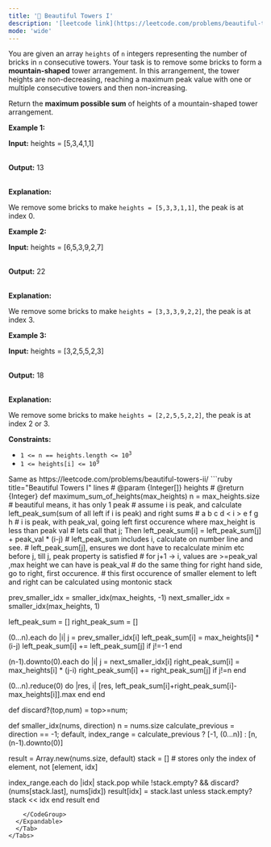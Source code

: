 ```yaml
---
title: '🧀 Beautiful Towers I'
description: '[leetcode link](https://leetcode.com/problems/beautiful-towers-i/description/)'
mode: 'wide'
---
```

<Tabs>
  <Tab title="Question" icon="circle-question" iconType="regular">
    <Card>
      <p>You are given an array <code>heights</code> of <code>n</code> integers representing the number of bricks in <code>n</code> consecutive towers. Your task is to remove some bricks to form a <strong>mountain-shaped</strong> tower arrangement. In this arrangement, the tower heights are non-decreasing, reaching a maximum peak value with one or multiple consecutive towers and then non-increasing.</p>  <p>Return the <strong>maximum possible sum</strong> of heights of a mountain-shaped tower arrangement.</p>   <p><strong class="example">Example 1:</strong></p>  <div class="example-block"> <p><strong>Input:</strong> <span class="example-io">heights = [5,3,4,1,1]</span></p>  <p><br/> <strong>Output:</strong> <span class="example-io">13</span></p>  <p><br/> <strong>Explanation:</strong></p>  <p>We remove some bricks to make <code>heights =&nbsp;[5,3,3,1,1]</code>, the peak is at index 0.</p> </div>  <p><strong class="example">Example 2:</strong></p>  <div class="example-block"> <p><strong>Input:</strong> <span class="example-io">heights = [6,5,3,9,2,7]</span></p>  <p><br/> <strong>Output:</strong> <span class="example-io">22</span></p>  <p><br/> <strong>Explanation:</strong></p>  <p>We remove some bricks to make <code>heights =&nbsp;[3,3,3,9,2,2]</code>, the peak is at index 3.</p> </div>  <p><strong class="example">Example 3:</strong></p>  <div class="example-block"> <p><strong>Input:</strong> <span class="example-io">heights = [3,2,5,5,2,3]</span></p>  <p><br/> <strong>Output:</strong> <span class="example-io">18</span></p>  <p><br/> <strong>Explanation:</strong></p>  <p>We remove some bricks to make <code>heights = [2,2,5,5,2,2]</code>, the peak is at index 2 or 3.</p> </div>   <p><strong>Constraints:</strong></p>  <ul>  <li><code>1 &lt;= n == heights.length &lt;= 10<sup>3</sup></code></li>  <li><code>1 &lt;= heights[i] &lt;= 10<sup>9</sup></code></li> </ul> 
    </Card>
  </Tab>
  <Tab title="Solution" icon="lightbulb" iconType="regular" >
    <Card>
      Same as https://leetcode.com/problems/beautiful-towers-ii/
    </Card>
  <Expandable title="code">
    <CodeGroup dropdown>
```ruby title="Beautiful Towers I" lines
# @param {Integer[]} heights
# @return {Integer}
def maximum_sum_of_heights(max_heights)
  n = max_heights.size
  # beautiful means, it has only 1 peak
  # assume i is peak, and calculate left_peak_sum(sum of all left if i is peak) and right sums
  # a b c d  < i > e f g h
  # i is peak, with peak_val, going left first occurence where max_height is less than peak val
  # lets call that j; Then left_peak_sum[i] = left_peak_sum[j] + peak_val * (i-j)
  # left_peak_sum includes i, calculate on number line and see.
  # left_peak_sum[j], ensures we dont have to recalculate minim etc before j, till j, peak property is satisfied
  # for j+1 -> i, values are >=peak_val ,max height we can have is peak_val
  # do the same thing for right hand side, go to right, first occurence.
  # this first occurence of smaller element to left and right can be calculated using montonic stack
  
  prev_smaller_idx = smaller_idx(max_heights, -1)
  next_smaller_idx = smaller_idx(max_heights, 1)
  
  left_peak_sum = []
  right_peak_sum = []

  (0...n).each do |i|
    j = prev_smaller_idx[i]
    left_peak_sum[i] = max_heights[i] * (i-j)
    left_peak_sum[i] += left_peak_sum[j] if j!=-1
  end

  (n-1).downto(0).each do |i|
    j = next_smaller_idx[i]
    right_peak_sum[i] = max_heights[i] * (j-i)
    right_peak_sum[i] += right_peak_sum[j] if j!=n
  end

  (0...n).reduce(0) do |res, i|
    [res, left_peak_sum[i]+right_peak_sum[i]-max_heights[i]].max
  end
end

def discard?(top,num) = top>=num;

def smaller_idx(nums, direction)
  n = nums.size
  calculate_previous = direction == -1;
  default, index_range = calculate_previous ? [-1, (0...n)] : [n, (n-1).downto(0)]

  result = Array.new(nums.size, default)
  stack = [] # stores only the index of element, not [element, idx]

  index_range.each do |idx|
    stack.pop while !stack.empty? && discard?(nums[stack.last], nums[idx])
    result[idx] = stack.last unless stack.empty?
    stack << idx
  end
  result
end
```
    </CodeGroup>
  </Expandable>
  </Tab>
</Tabs>